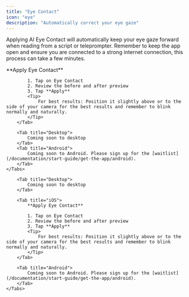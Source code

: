 ```yaml
---
title: "Eye Contact"
icon: "eye"
description: "Automatically correct your eye gaze"
---
```


Applying AI Eye Contact will automatically keep your eye gaze forward when reading from a script or teleprompter. Remember to keep the app open and ensure you are connected to a strong internet connection, this process can take a few minutes.

<div id="ios-tab">
    <Tabs>
        <Tab title="iOS">
            **Apply Eye Contact**

            1. Tap on Eye Contact
            2. Review the before and after preview
            3. Tap **Apply**
            <Tip>
                For best results: Position it slightly above or to the side of your camera for the best results and remember to blink normally and naturally.
            </Tip>
        </Tab>

        <Tab title="Desktop">
            Coming soon to desktop
        </Tab>
        <Tab title="Android">
            Coming soon to Android. Please sign up for the [waitlist](/documentation/start-guide/get-the-app/android).
        </Tab>
    </Tabs>
</div>


<div id="desktop-tab">
    <Tabs>

        <Tab title="Desktop">
            Coming soon to desktop
        </Tab>

        <Tab title="iOS">
            **Apply Eye Contact**

            1. Tap on Eye Contact
            2. Review the before and after preview
            3. Tap **Apply**
            <Tip>
                For best results: Position it slightly above or to the side of your camera for the best results and remember to blink normally and naturally.
            </Tip>
        </Tab>

        <Tab title="Android">
            Coming soon to Android. Please sign up for the [waitlist](/documentation/start-guide/get-the-app/android).
        </Tab>
    </Tabs>
</div>